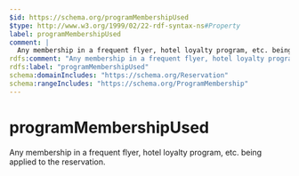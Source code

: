 ```yaml
---
$id: https://schema.org/programMembershipUsed
$type: http://www.w3.org/1999/02/22-rdf-syntax-ns#Property
label: programMembershipUsed
comment: |
  Any membership in a frequent flyer, hotel loyalty program, etc. being applied to the reservation.
rdfs:comment: "Any membership in a frequent flyer, hotel loyalty program, etc. being applied to the reservation."
rdfs:label: "programMembershipUsed"
schema:domainIncludes: "https://schema.org/Reservation"
schema:rangeIncludes: "https://schema.org/ProgramMembership"
---
```


# programMembershipUsed

Any membership in a frequent flyer, hotel loyalty program, etc. being applied to the reservation.

